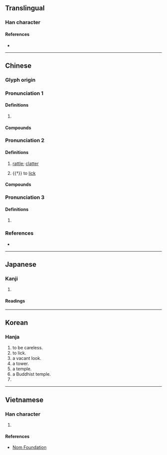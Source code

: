 {{also|㙮|塔|墖|㗳}}
{{character info}}
==Translingual==

===Han character===
{{Han char|rn=30|rad=口|as=10|sn=13|four=64061|canj=RTOR|ids=⿰口荅}}

====References====
* {{Han ref|kx=0202.250|dkj=04069|dj=0425.060|hdz=10650.020|uh=55D2|ud=21970|bh=DCD6|bd=56534}}

----

==Chinese==
{{zh-forms}}

===Glyph origin===
{{Han etym}}

===Pronunciation 1===
{{zh-pron
|m=tà
|c=taap3
|mc=2
|oc=2
|cat=adv
}}

====Definitions====
{{zh-hanzi}}

# {{n-g|See the compounds.}}

====Compounds====
{{zh-der|嗒然|嗒喪|嗒焉|嗒爾}}

===Pronunciation 2===
{{zh-pron
|m=dā
|c=daap1,daap3
|mc=1
|oc=1
|cat=adv,v
}}

====Definitions====
{{zh-hanzi}}

# {{lb|zh|onomatopoeia}} [[rattle]]; [[clatter]]
# {{†}} to [[lick]] <!-- quotations exist in Hanyu Da Cidian -->

====Compounds====
{{zh-der|嗒笞笞|呱嗒板兒|吧嗒|啪嗒|嗒嗒}}

===Pronunciation 3===
{{zh-pron
|m=da
|cat=part
}}

====Definitions====
{{zh-hanzi}}

# {{zh-synonym|了|{{n-g|used after a verb to indicate [[perfective aspect]]}}}}

===References===
* {{R:yue:Hanzi}}

----

==Japanese==

===Kanji===
{{ja-kanji|grade=|rs=口10}}

# {{rfdef|ja|sort=口10}}

====Readings====
{{ja-readings|on=[[とう]] (tō)|kun=[[なめる]] (nameru)}}

----

==Korean==

===Hanja===
{{ko-hanja|멍하다|멍할|탑}}

# to be careless.
# to lick.
# a vacant look.
# a tower.
# a temple.
# a Buddhist temple.
# {{rfdef|ko|sort=口10}}

----

==Vietnamese==

===Han character===
{{vi-readings|reading=đáp, tháp|rs=口10}}

# {{rfdef|vi|sort=口10}}

====References====
* [http://nomfoundation.org/common/nom_details.php?codepoint=55d2 Nom Foundation]